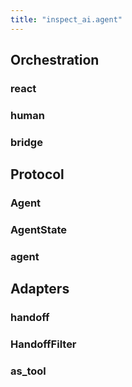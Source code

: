 ```yaml
---
title: "inspect_ai.agent"
---
```


## Orchestration

### react
### human
### bridge

## Protocol

### Agent
### AgentState
### agent

## Adapters

### handoff
### HandoffFilter
### as_tool

